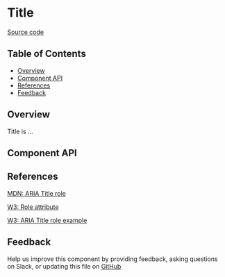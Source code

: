 
# Title

[Source code](https://github.com/leemonade/bubbles/tree/main/packages/components/typography/Title)

## Table of Contents

<!-- START doctoc generated TOC please keep comment here to allow auto update -->
<!-- DON'T EDIT THIS SECTION, INSTEAD RE-RUN doctoc TO UPDATE -->

- [Overview](#overview)
- [Component API](#component-api)
- [References](#references)
- [Feedback](#feedback)

## Overview

Title is ...

<ThemeProvider>
  <Title>Title</Title>
</ThemeProvider>

## Component API

<Preview>
  <Story id="typography-title--playground" />
</Preview>

<Props />

## References

[MDN: ARIA Title role](https://developer.mozilla.org/en-US/docs/Web/Accessibility/ARIA/Roles/title_role)

[W3: Role attribute](https://www.w3.org/WAI/PF/HTML/wiki/RoleAttribute)

[W3: ARIA Title role example](https://www.w3.org/TR/2016/WD-wai-aria-practices-1.1-20160317/examples/title/title.html)

## Feedback

Help us improve this component by providing feedback, asking questions on Slack, or updating this file on
[GitHub](https://github.com/leemonade/bubbles/edit/main/packages/components/typography/Title.mdx)
